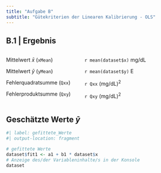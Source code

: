 ```yaml
---
title: "Aufgabe B"
subtitle: "Gütekriterien der Linearen Kalibrierung - OLS"
---
```


## B.1 \| Ergebnis

::::: {.columns align="center" totalwidth="8em"}
::: {.column width="40%"}
Mittelwert $\bar{x}$ (`xMean`)

Mittelwert $\bar{y}$ (`yMean`)

Fehlerquadratsumme (`Qxx`)

Fehlerproduktsumme (`Qxy`)
:::

::: {.column width="60%"}
`r mean(dataset$x)` mg/dL

`r mean(dataset$y)` E

`r Qxx` (mg/dL)^2^

`r Qxy` (mg/dL)^2^
:::
:::::

## Geschätzte Werte $\bar{y}$

```r
#| label: gefittete_Werte
#| output-location: fragment

# gefittete Werte
dataset$fit1 <- a1 + b1 * dataset$x
# Anzeige des/der Variableninhalte/s in der Konsole
dataset
```
